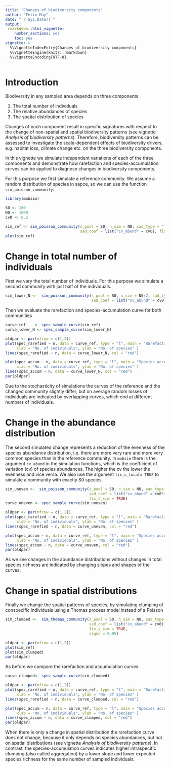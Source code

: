 ```yaml
---
title: "Changes of biodiversity components"
author: "Felix May"
date: "`r Sys.Date()`"
output:
 rmarkdown::html_vignette:
    number_sections: yes
    toc: yes
vignette: >
  %\VignetteIndexEntry{Changes of biodiversity components}
  %\VignetteEngine{knitr::rmarkdown}
  %\VignetteEncoding{UTF-8}
---
```


# Introduction

Biodiversity in any sampled area depends on three components

1. The total number of individuals
2. The relative abundances of species
3. The spatial distribution of species

Changes of each component result in specific signatures with respect to the change
of non-spatial and spatial biodiversity patterns (see vignette *Analysis of biodiversity patterns*).
Therefore, biodiversity patterns can be assessed to investigate the scale-dependent 
effects of biodiversity drivers, e.g. habitat loss, climate change etc. on the 
three biodiversity components.

In this vignette we simulate independent variations of each of the three components
and demonstrate how rarefaction and species-accumulation curves can be applied to 
diagnose changes in biodiversity components.

For this purpose we first simulate a reference community. We assume a random
distribution of species in sapce, so we can use the function `sim_poisson_community`:

```r
library(mobsim)

S0 <- 100
N0 <- 1000
cv0 <- 0.5

sim_ref <- sim_poisson_community(s_pool = S0, n_sim = N0, sad_type = "lnorm",
                                 sad_coef = list("cv_abund" = cv0), fix_s_sim = TRUE)
plot(sim_ref)
```

# Change in total number of individuals

First we vary the total number of individuals. For this purpose we simulate a second 
community with just half of the individuals.

```r
sim_lower_N <-  sim_poisson_community(s_pool = S0, n_sim = N0/2, sad_type = "lnorm",
                                      sad_coef = list("cv_abund" = cv0))
```

Then we evaluate the rarefaction and species-accumulation curve for both communities

```r
curve_ref    <- spec_sample_curve(sim_ref)
curve_lower_N <- spec_sample_curve(sim_lower_N)

oldpar <- par(mfrow = c(1,2))
plot(spec_rarefied ~ n, data = curve_ref, type = "l", main = "Rarefaction curve",
     xlab = "No. of individuals", ylab = "No. of species" )
lines(spec_rarefied ~ n, data = curve_lower_N, col = "red")

plot(spec_accum ~ n, data = curve_ref, type = "l", main = "Species accumulation curve",
     xlab = "No. of individuals", ylab = "No. of species" )
lines(spec_accum ~ n, data = curve_lower_N, col = "red")
par(oldpar)
```

Due to the stochasticity of simulations the curves of the reference and the changed
community slightly differ, but on average random losses of individuals are indicated
by overlapping curves, which end at different numbers of individuals.

# Change in the abundance distribution 

The second simulated change represents a reduction of the evenness of the species
abundance distribution, i.e. there are more very rare and more very common
species than in the reference community. In `mobsim` there is the argument
`cv_abund` in the simulation functions, which is the coefficient of variation (cv)
of species abundances. The higher the cv the lower the evenness and vice versa.
We also use the argument `fix_s_local= TRUE` to simulate a community with exactly S0
species.

```r
sim_uneven <-  sim_poisson_community(s_pool = S0, n_sim = N0, sad_type = "lnorm",
                                     sad_coef = list("cv_abund" = cv0*4),
                                     fix_s_sim = TRUE)
curve_uneven <- spec_sample_curve(sim_uneven)

oldpar <- par(mfrow = c(1,2))
plot(spec_rarefied ~ n, data = curve_ref, type = "l", main = "Rarefaction curve",
     xlab = "No. of individuals", ylab = "No. of species" )
lines(spec_rarefied ~ n, data = curve_uneven, col = "red")

plot(spec_accum ~ n, data = curve_ref, type = "l", main = "Species accumulation curve",
     xlab = "No. of individuals", ylab = "No. of species" )
lines(spec_accum ~ n, data = curve_uneven, col = "red")
par(oldpar)
```

As we see changes in the abundance distributions without changes in total species
richness are indicated by changing slopes and shapes of the curves.


# Change in spatial distributions

Finally we change the spatial patterns of species, by simulating clumping of 
conspecific individuals using a Thomas process model instead of a Poisson

```r
sim_clumped <-  sim_thomas_community(s_pool = S0, n_sim = N0, sad_type = "lnorm",
                                     sad_coef = list("cv_abund" = cv0),
                                     fix_s_sim = TRUE,
                                     sigma = 0.05)

oldpar <- par(mfrow = c(1,2))
plot(sim_ref)
plot(sim_clumped)
par(oldpar)
```

As before we compare the rarefaction and accumulation curves:

```r
curve_clumped<- spec_sample_curve(sim_clumped)

oldpar <- par(mfrow = c(1,2))
plot(spec_rarefied ~ n, data = curve_ref, type = "l", main = "Rarefaction curve",
     xlab = "No. of individuals", ylab = "No. of species" )
lines(spec_rarefied ~ n, data = curve_clumped, col = "red")

plot(spec_accum ~ n, data = curve_ref, type = "l", main = "Species accumulation curve",
     xlab = "No. of individuals", ylab = "No. of species" )
lines(spec_accum ~ n, data = curve_clumped, col = "red")
par(oldpar)

```

When there is only a change in spatial distribution the rarefaction curve does not 
change, because it only depends on species abundances, but not on spatial distributions
(see vignette *Analysis of biodiversity patterns*). In contrast, the species-accumulation
curves indicates higher intraspecific clumping (also called aggregation) by a lower
slope and lower expected species richness for the same number of sampled individuals.


